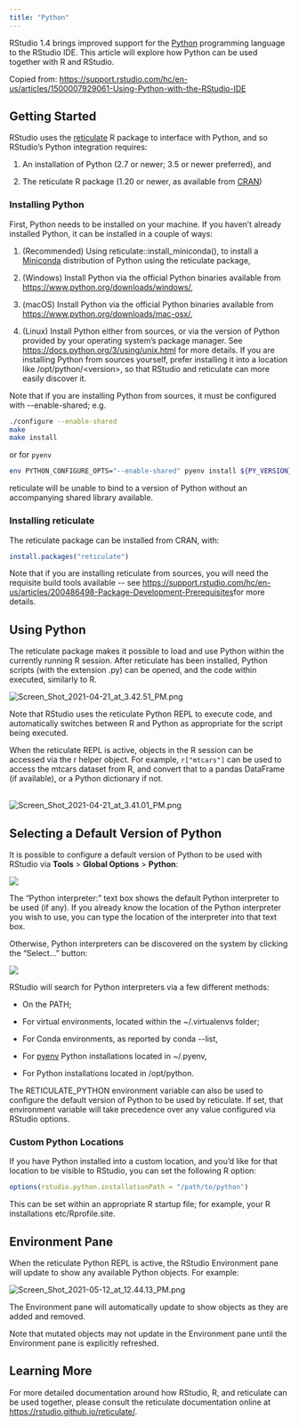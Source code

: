```yaml
---
title: "Python"
---
```


RStudio 1.4 brings improved support for the [Python](https://www.python.org/) programming language to the RStudio IDE. This article will explore how Python can be used together with R and RStudio.

Copied from: <https://support.rstudio.com/hc/en-us/articles/1500007929061-Using-Python-with-the-RStudio-IDE>

## Getting Started

RStudio uses the [reticulate](https://rstudio.github.io/reticulate/) R package to interface with Python, and so RStudio's Python integration requires:

1.  An installation of Python (2.7 or newer; 3.5 or newer preferred), and

2.  The reticulate R package (1.20 or newer, as available from [CRAN](https://cran.r-project.org/package=reticulate))

### Installing Python

First, Python needs to be installed on your machine. If you haven't already installed Python, it can be installed in a couple of ways:

1.  (Recommended) Using reticulate::install_miniconda(), to install a [Miniconda](https://docs.conda.io/en/latest/miniconda.html) distribution of Python using the reticulate package,

2.  (Windows) Install Python via the official Python binaries available from <https://www.python.org/downloads/windows/>,

3.  (macOS) Install Python via the official Python binaries available from <https://www.python.org/downloads/mac-osx/>,

4.  (Linux) Install Python either from sources, or via the version of Python provided by your operating system's package manager. See <https://docs.python.org/3/using/unix.html> for more details. If you are installing Python from sources yourself, prefer installing it into a location like /opt/python/\<version\>, so that RStudio and reticulate can more easily discover it.

Note that if you are installing Python from sources, it must be configured with \--enable-shared; e.g.

``` bash
./configure --enable-shared
make
make install
```

or for `pyenv`

``` bash
env PYTHON_CONFIGURE_OPTS="--enable-shared" pyenv install ${PY_VERSION}
```

reticulate will be unable to bind to a version of Python without an accompanying shared library available.

### Installing reticulate

The reticulate package can be installed from CRAN, with:

``` r
install.packages("reticulate")
```

Note that if you are installing reticulate from sources, you will need the requisite build tools available \-- see <https://support.rstudio.com/hc/en-us/articles/200486498-Package-Development-Prerequisites>for more details.

## Using Python

The reticulate package makes it possible to load and use Python within the currently running R session. After reticulate has been installed, Python scripts (with the extension .py) can be opened, and the code within executed, similarly to R.

![](images/python-hello-world.png){alt="Screen_Shot_2021-04-21_at_3.42.51_PM.png"}

Note that RStudio uses the reticulate Python REPL to execute code, and automatically switches between R and Python as appropriate for the script being executed.

When the reticulate REPL is active, objects in the R session can be accessed via the r helper object. For example, `r["mtcars"]` can be used to access the mtcars dataset from R, and convert that to a pandas DataFrame (if available), or a Python dictionary if not.

\
![](images/python-mtcars.png){alt="Screen_Shot_2021-04-21_at_3.41.01_PM.png"}

## Selecting a Default Version of Python

It is possible to configure a default version of Python to be used with RStudio via **Tools** > **Global Options** > **Python**:

![](images/python-versions.png){fig-alt="Screen_Shot_2021-04-21_at_3.33.02_PM.png"}

The "Python interpreter:" text box shows the default Python interpreter to be used (if any). If you already know the location of the Python interpreter you wish to use, you can type the location of the interpreter into that text box.

Otherwise, Python interpreters can be discovered on the system by clicking the "Select\..." button:

![](images/python-interpreter.png){fig-alt="Screen_Shot_2021-04-21_at_3.34.00_PM.png"}

RStudio will search for Python interpreters via a few different methods:

-   On the PATH;

-   For virtual environments, located within the \~/.virtualenvs folder;

-   For Conda environments, as reported by conda \--list,

-   For [pyenv](https://github.com/pyenv/pyenv) Python installations located in \~/.pyenv,

-   For Python installations located in /opt/python.

The RETICULATE_PYTHON environment variable can also be used to configure the default version of Python to be used by reticulate. If set, that environment variable will take precedence over any value configured via RStudio options.

### Custom Python Locations

If you have Python installed into a custom location, and you'd like for that location to be visible to RStudio, you can set the following R option:

``` r
options(rstudio.python.installationPath = "/path/to/python")
```

This can be set within an appropriate R startup file; for example, your R installations etc/Rprofile.site.

## Environment Pane

When the reticulate Python REPL is active, the RStudio Environment pane will update to show any available Python objects. For example:

![](images/python-environment.png){alt="Screen_Shot_2021-05-12_at_12.44.13_PM.png"}

The Environment pane will automatically update to show objects as they are added and removed.

Note that mutated objects may not update in the Environment pane until the Environment pane is explicitly refreshed.

## Learning More

For more detailed documentation around how RStudio, R, and reticulate can be used together, please consult the reticulate documentation online at <https://rstudio.github.io/reticulate/>.
